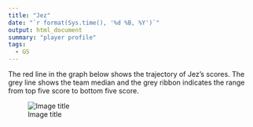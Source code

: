 ```yaml
---
title: "Jez"
date: "`r format(Sys.time(), '%d %B, %Y')`"
output: html_document
summary: "player profile"
tags:
  - GS
---
```


The red line in the graph below shows the trajectory of Jez's scores. The grey line shows the team median and the grey ribbon indicates the range from top five score to bottom five score.

![Image title](Jez.jpg)
